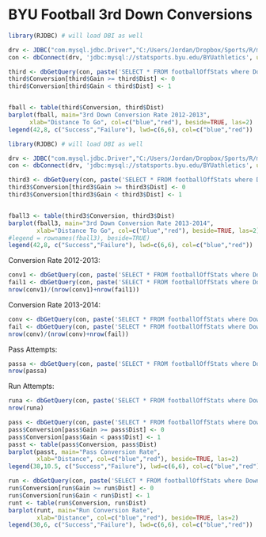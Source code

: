 BYU Football 3rd Down Conversions
========================================================
  
  
  ```r
library(RJDBC) # will load DBI as well

drv <- JDBC("com.mysql.jdbc.Driver","C:/Users/Jordan/Dropbox/Sports/R/mysql-connector-java-5.1.26-bin.jar",identifier.quote="`")
con <- dbConnect(drv, 'jdbc:mysql://statsports.byu.edu/BYUathletics', user='*********', password='**********')

third <- dbGetQuery(con, paste('SELECT * FROM footballOffStats where Down=3 and GameID<14'))
third$Conversion[third$Gain >= third$Dist] <- 0
third$Conversion[third$Gain < third$Dist] <- 1


fball <- table(third$Conversion, third$Dist)
barplot(fball, main="3rd Down Conversion Rate 2012-2013",
        xlab="Distance To Go", col=c("blue","red"), beside=TRUE, las=2)
legend(42,8, c("Success","Failure"), lwd=c(6,6), col=c("blue","red"))
```

```r
library(RJDBC) # will load DBI as well

drv <- JDBC("com.mysql.jdbc.Driver","C:/Users/Jordan/Dropbox/Sports/R/mysql-connector-java-5.1.26-bin.jar",identifier.quote="`")
con <- dbConnect(drv, 'jdbc:mysql://statsports.byu.edu/BYUathletics', user='s497jgress', password='Booboo12345')

third3 <- dbGetQuery(con, paste('SELECT * FROM footballOffStats where Down=3 and GameID>=14'))
third3$Conversion[third3$Gain >= third3$Dist] <- 0
third3$Conversion[third3$Gain < third3$Dist] <- 1


fball3 <- table(third3$Conversion, third3$Dist)
barplot(fball3, main="3rd Down Conversion Rate 2013-2014",
        xlab="Distance To Go", col=c("blue","red"), beside=TRUE, las=2)
#legend = rownames(fball3), beside=TRUE)
legend(42,8, c("Success","Failure"), lwd=c(6,6), col=c("blue","red"))
```


Conversion Rate 2012-2013:
  
  ```r
conv1 <- dbGetQuery(con, paste('SELECT * FROM footballOffStats where Down=3 and Gain >= Dist and GameID<14'))
fail1 <- dbGetQuery(con, paste('SELECT * FROM footballOffStats where Down=3 and Gain < Dist and GameID<14'))
nrow(conv1)/(nrow(conv1)+nrow(fail1))
```

Conversion Rate 2013-2014:
  
  ```r
conv <- dbGetQuery(con, paste('SELECT * FROM footballOffStats where Down=3 and Gain >= Dist and GameID>=14'))
fail <- dbGetQuery(con, paste('SELECT * FROM footballOffStats where Down=3 and Gain < Dist and GameID>=14'))
nrow(conv)/(nrow(conv)+nrow(fail))
```

Pass Attempts:
  
  ```r
passa <- dbGetQuery(con, paste('SELECT * FROM footballOffStats where Down=3 and R_P="P" and GameID>=14'))
nrow(passa)
```

Run Attempts:
  
  ```r
runa <- dbGetQuery(con, paste('SELECT * FROM footballOffStats where Down=3 and R_P="R" and GameID>=14'))
nrow(runa)
```


```r
pass <- dbGetQuery(con, paste('SELECT * FROM footballOffStats where Down=3 and R_P="P" and GameID>=14'))
pass$Conversion[pass$Gain >= pass$Dist] <- 0
pass$Conversion[pass$Gain < pass$Dist] <- 1
passt <- table(pass$Conversion, pass$Dist)
barplot(passt, main="Pass Conversion Rate",
        xlab="Distance", col=c("blue","red"), beside=TRUE, las=2)
legend(38,10.5, c("Success","Failure"), lwd=c(6,6), col=c("blue","red"))

```

```r
run <- dbGetQuery(con, paste('SELECT * FROM footballOffStats where Down=3 and R_P="R" and GameID>=14'))
run$Conversion[run$Gain >= run$Dist] <- 0
run$Conversion[run$Gain < run$Dist] <- 1
runt <- table(run$Conversion, run$Dist)
barplot(runt, main="Run Conversion Rate",
        xlab="Distance", col=c("blue","red"), beside=TRUE, las=2)
legend(30,6, c("Success","Failure"), lwd=c(6,6), col=c("blue","red"))
```
